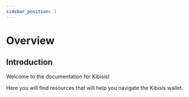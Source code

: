 ```yaml
---
sidebar_position: 1
---
```


# Overview


<TOCInline
  maxHeadingLevel={4}
  toc={toc}
/>

## Introduction

Welcome to the documentation for Kibisis!

Here you will find resources that will help you navigate the Kibisis wallet.

